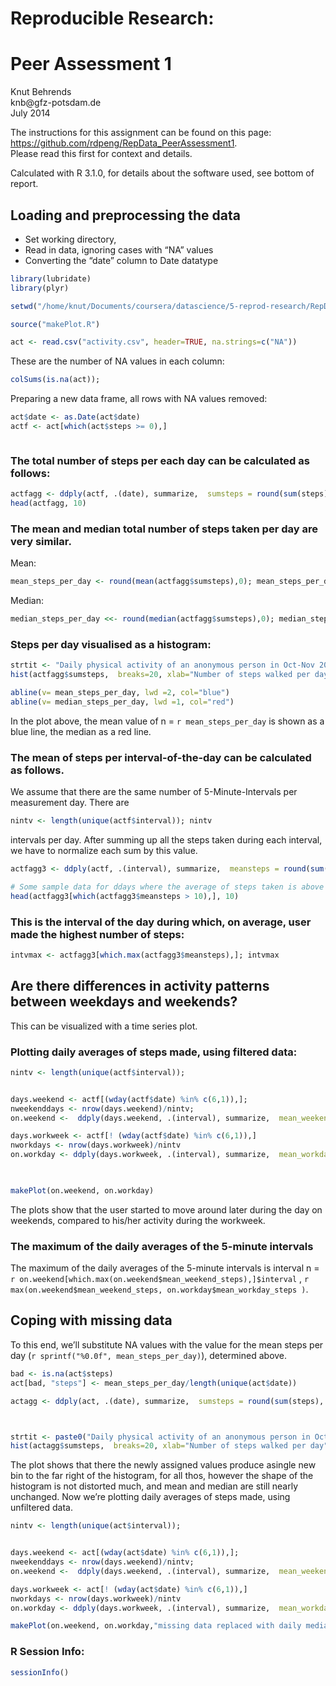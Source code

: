 # Reproducible Research: 
# Peer Assessment 1

Knut Behrends  
knb@gfz-potsdam.de  
July 2014  

The instructions for this  assignment can be found on this page: 
[https://github.com/rdpeng/RepData_PeerAssessment1](https://github.com/rdpeng/RepData_PeerAssessment1).  
Please read this first for context and details.


Calculated with R 3.1.0, for details about the software used, see bottom of report.


## Loading and preprocessing the data

- Set working directory, 
- Read in data, ignoring cases with "NA" values
- Converting the "date" column to Date datatype

```r

library(lubridate)
library(plyr)

setwd("/home/knut/Documents/coursera/datascience/5-reprod-research/RepData_PeerAssessment1")

source("makePlot.R")

act <- read.csv("activity.csv", header=TRUE, na.strings=c("NA"))

```

 These are the number of NA values in each column:

```r
colSums(is.na(act));
```

Preparing a new data frame, all rows with NA values removed:
```r

act$date <- as.Date(act$date)
actf <- act[which(act$steps >= 0),]



```


### The total number of steps per each day can be calculated as follows:
```r

actfagg <- ddply(actf, .(date), summarize,  sumsteps = round(sum(steps), 0))
head(actfagg, 10)

```
### The mean and median total number of steps taken per day are very similar.
Mean:
```r

mean_steps_per_day <- round(mean(actfagg$sumsteps),0); mean_steps_per_day

```

Median:
```r
median_steps_per_day <<- round(median(actfagg$sumsteps),0); median_steps_per_day
```
### Steps per day visualised as a histogram:


```r
strtit <- "Daily physical activity of an anonymous person in Oct-Nov 2012"
hist(actfagg$sumsteps,  breaks=20, xlab="Number of steps walked per day", ylab="Frequency of days", main=strtit)

abline(v= mean_steps_per_day, lwd =2, col="blue")
abline(v= median_steps_per_day, lwd =1, col="red")
```

In the plot above, the mean value of n = `r mean_steps_per_day` is shown as a blue line, the median as a red line.


### The mean of steps per interval-of-the-day can be calculated as follows.
We assume that there are the same number of 5-Minute-Intervals per measurement day. There are 
```r
nintv <- length(unique(actf$interval)); nintv
```

intervals per day. 
After summing up all the steps taken during each interval, we have to normalize each sum by this value.
```r

actfagg3 <- ddply(actf, .(interval), summarize,  meansteps = round(sum(steps)/ nintv, 0))


```
 



```r
# Some sample data for ddays where the average of steps taken is above 10:
head(actfagg3[which(actfagg3$meansteps > 10),], 10)
```

### This is the interval of the day during which, on average, user made the highest number of steps:
```r

intvmax <- actfagg3[which.max(actfagg3$meansteps),]; intvmax

```




## Are there differences in activity patterns between weekdays and weekends?

This can be visualized with a time series plot.


### Plotting daily averages of steps made, using filtered data:

```r

nintv <- length(unique(actf$interval));


days.weekend <- actf[(wday(actf$date) %in% c(6,1)),];
nweekenddays <- nrow(days.weekend)/nintv;
on.weekend <-  ddply(days.weekend, .(interval), summarize,  mean_weekend_steps = round(sum(steps)/nweekenddays, 0)) ;

days.workweek <- actf[! (wday(actf$date) %in% c(6,1)),]
nworkdays <- nrow(days.workweek)/nintv
on.workday <- ddply(days.workweek, .(interval), summarize,  mean_workday_steps = round((sum(steps)/nworkdays), 0))


        
makePlot(on.weekend, on.workday)

```

The plots show that the user started to move around later during the day on weekends, compared to his/her activity during the workweek.

### The maximum of the daily averages of the 5-minute intervals
The maximum of the daily averages of the 5-minute intervals is interval n = `r on.weekend[which.max(on.weekend$mean_weekend_steps),]$interval` ,  `r max(on.weekend$mean_weekend_steps, on.workday$mean_workday_steps )`.


## Coping with missing data


To this end, we'll substitute NA values with the value for the mean steps per day (`r sprintf("%0.0f", mean_steps_per_day)`), determined above.  

```r
bad <- is.na(act$steps)
act[bad, "steps"] <- mean_steps_per_day/length(unique(act$date))

actagg <- ddply(act, .(date), summarize,  sumsteps = round(sum(steps), 0))



strtit <- paste0("Daily physical activity of an anonymous person in Oct-Nov 2012", "\n", " NAs substituted with daily averages")
hist(actagg$sumsteps,  breaks=20, xlab="Number of steps walked per day", ylab="Frequency of days", main=strtit)
```

The plot shows that there the newly assigned values produce asingle new bin to the far right of the histogram,  for all thos, however the shape of the histogram is not distorted much, and mean and median are still nearly unchanged.
Now we're plotting daily averages of steps made, using unfiltered data.  


```r

nintv <- length(unique(act$interval));


days.weekend <- act[(wday(act$date) %in% c(6,1)),];
nweekenddays <- nrow(days.weekend)/nintv;
on.weekend <-  ddply(days.weekend, .(interval), summarize,  mean_weekend_steps = round(sum(steps)/nweekenddays, 0)) ;

days.workweek <- act[! (wday(act$date) %in% c(6,1)),]
nworkdays <- nrow(days.workweek)/nintv
on.workday <- ddply(days.workweek, .(interval), summarize,  mean_workday_steps = round((sum(steps)/nworkdays), 0))

makePlot(on.weekend, on.workday,"missing data replaced with daily median value")

```

### R Session Info:

```r
sessionInfo()
```